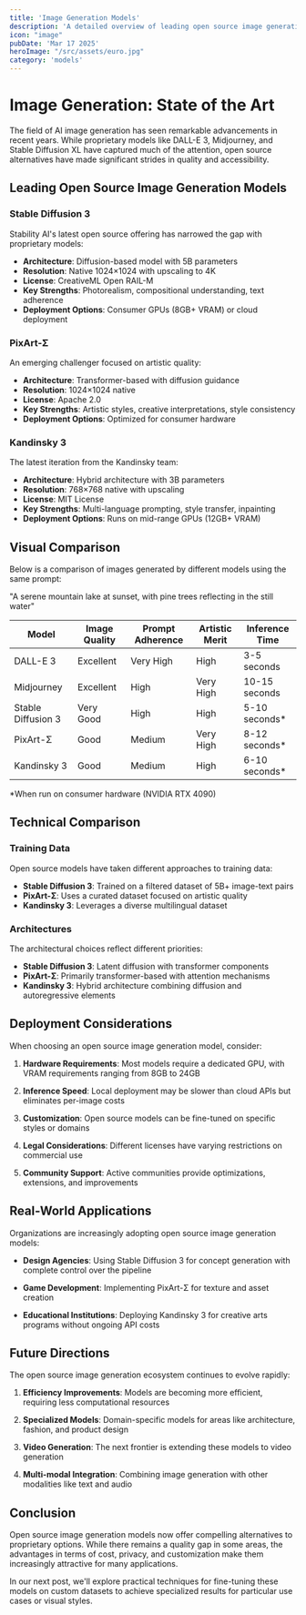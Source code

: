 ```yaml
---
title: 'Image Generation Models'
description: 'A detailed overview of leading open source image generation models and how they compare to proprietary alternatives'
icon: "image"
pubDate: 'Mar 17 2025'
heroImage: "/src/assets/euro.jpg"
category: 'models'
---
```


# Image Generation: State of the Art

The field of AI image generation has seen remarkable advancements in recent years. While proprietary models like DALL-E 3, Midjourney, and Stable Diffusion XL have captured much of the attention, open source alternatives have made significant strides in quality and accessibility.

## Leading Open Source Image Generation Models

### Stable Diffusion 3

Stability AI's latest open source offering has narrowed the gap with proprietary models:

- **Architecture**: Diffusion-based model with 5B parameters
- **Resolution**: Native 1024×1024 with upscaling to 4K
- **License**: CreativeML Open RAIL-M
- **Key Strengths**: Photorealism, compositional understanding, text adherence
- **Deployment Options**: Consumer GPUs (8GB+ VRAM) or cloud deployment

### PixArt-Σ

An emerging challenger focused on artistic quality:

- **Architecture**: Transformer-based with diffusion guidance
- **Resolution**: 1024×1024 native
- **License**: Apache 2.0
- **Key Strengths**: Artistic styles, creative interpretations, style consistency
- **Deployment Options**: Optimized for consumer hardware

### Kandinsky 3

The latest iteration from the Kandinsky team:

- **Architecture**: Hybrid architecture with 3B parameters
- **Resolution**: 768×768 native with upscaling
- **License**: MIT License
- **Key Strengths**: Multi-language prompting, style transfer, inpainting
- **Deployment Options**: Runs on mid-range GPUs (12GB+ VRAM)

## Visual Comparison

Below is a comparison of images generated by different models using the same prompt:

"A serene mountain lake at sunset, with pine trees reflecting in the still water"

| Model | Image Quality | Prompt Adherence | Artistic Merit | Inference Time |
|-------|---------------|------------------|----------------|----------------|
| DALL-E 3 | Excellent | Very High | High | 3-5 seconds |
| Midjourney | Excellent | High | Very High | 10-15 seconds |
| Stable Diffusion 3 | Very Good | High | High | 5-10 seconds* |
| PixArt-Σ | Good | Medium | Very High | 8-12 seconds* |
| Kandinsky 3 | Good | Medium | High | 6-10 seconds* |

*When run on consumer hardware (NVIDIA RTX 4090)

## Technical Comparison

### Training Data

Open source models have taken different approaches to training data:

- **Stable Diffusion 3**: Trained on a filtered dataset of 5B+ image-text pairs
- **PixArt-Σ**: Uses a curated dataset focused on artistic quality
- **Kandinsky 3**: Leverages a diverse multilingual dataset

### Architectures

The architectural choices reflect different priorities:

- **Stable Diffusion 3**: Latent diffusion with transformer components
- **PixArt-Σ**: Primarily transformer-based with attention mechanisms
- **Kandinsky 3**: Hybrid architecture combining diffusion and autoregressive elements

## Deployment Considerations

When choosing an open source image generation model, consider:

1. **Hardware Requirements**: Most models require a dedicated GPU, with VRAM requirements ranging from 8GB to 24GB

2. **Inference Speed**: Local deployment may be slower than cloud APIs but eliminates per-image costs

3. **Customization**: Open source models can be fine-tuned on specific styles or domains

4. **Legal Considerations**: Different licenses have varying restrictions on commercial use

5. **Community Support**: Active communities provide optimizations, extensions, and improvements

## Real-World Applications

Organizations are increasingly adopting open source image generation models:

- **Design Agencies**: Using Stable Diffusion 3 for concept generation with complete control over the pipeline

- **Game Development**: Implementing PixArt-Σ for texture and asset creation

- **Educational Institutions**: Deploying Kandinsky 3 for creative arts programs without ongoing API costs

## Future Directions

The open source image generation ecosystem continues to evolve rapidly:

1. **Efficiency Improvements**: Models are becoming more efficient, requiring less computational resources

2. **Specialized Models**: Domain-specific models for areas like architecture, fashion, and product design

3. **Video Generation**: The next frontier is extending these models to video generation

4. **Multi-modal Integration**: Combining image generation with other modalities like text and audio

## Conclusion

Open source image generation models now offer compelling alternatives to proprietary options. While there remains a quality gap in some areas, the advantages in terms of cost, privacy, and customization make them increasingly attractive for many applications.

In our next post, we'll explore practical techniques for fine-tuning these models on custom datasets to achieve specialized results for particular use cases or visual styles.
